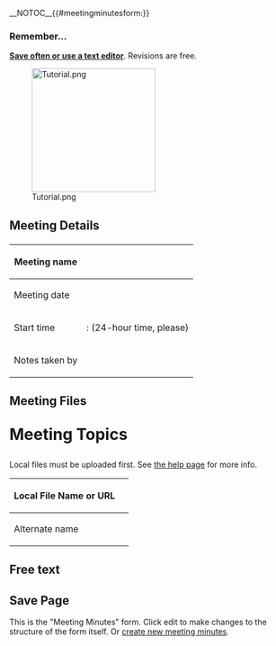 <includeonly>__NOTOC__{{#meetingminutesform:}}{{{info|page name=<Meeting minutes[Meeting type]> - <Meeting minutes[Meeting date]>}}}
<div id="wikiPreview" style="display: none; padding-bottom: 25px; margin-bottom: 25px; border-bottom: 1px solid #AAAAAA;"></div>
{{{for template|Meeting minutes}}}<!--


Main Form Definition

-->
<div class="meeting-minutes-save-often">
<h3>Remember...</h3>
'''[[Help:Save Often|Save often or use a text editor]]'''. Revisions are free. 

[[File:Tutorial.png|link=https://fod2.jsc.nasa.gov/CA/CA7/OnLineLessons/NEW_FORMAT/MediaWiki/MeetingMinutes/presentation_html5.html|220px]]
</div>

<h2>Meeting Details</h2>
<div class="meeting-minutes-edit-section multipleTemplateInstance">
{| class="formtable meeting-minutes-formtable"
! Meeting name
| {{{field|Meeting type|input type=combobox|values from category=Meeting|mandatory}}}
|-
! Meeting date
| {{{field|Meeting date|mandatory}}}
|-
! Start time
| {{{field|Start time hour|input type=text|maxlength=2|size=2|mandatory}}} : {{{field|Start time minute|input type=text|maxlength=2|size=2|mandatory}}} (24-hour time, please)
|-
! Notes taken by
| {{{field|Notes taken by|values from category=Person|mandatory|class=meeting-minutes-author-field}}}
|}
</div>

<h2>Meeting Files</h2>
{{{field|Meeting files|holds template}}}<!-- 






--><h1 style="margin-top:30px;">Meeting Topics</h1>

{{{field|Topics|holds template}}}

{{{end template}}}<!--













{{Meeting Minutes/Form Help/Topic Title}}
{{Meeting Minutes/Form Help/Topic Synopsis}}
{{Meeting Minutes/Form Help/Topic Related Articles}}
{{{field|Synopsis|input type=textarea|autogrow|maxlength=255|class=full-width no-links-allowed character-limit-255|placeholder=Synopsis}}}
{{Meeting Minutes/Form Help/Topic Full Text}}

    Topics

-->{{{for template|Topic from meeting|multiple|embed in field=Meeting minutes[Topics]|add button text=Add Topic}}}<div class="instance-wrapper">
{{{field|Has topic title|class=full-width no-links-allowed title-input-field|placeholder=Topic Title}}}

{{{field|Related article|input type=text with autocomplete|list|values from namespace=Main|class=full-width no-links-allowed|placeholder=Related articles}}}

{{{field|Full text|input type=textarea|autogrow|class=full-width shrink-on-blur emphasize meeting-topic-full-text|cols=75}}}
</div>{{{end template}}}<!--



    Meeting Files (uploads and external files)

-->{{{for template|Meeting Minutes/Files|multiple|embed in field=Meeting minutes[Meeting files]|add button text=Add File}}}
<div class="mti-help-box mti-hide-on-blur">
Local files must be uploaded first. See [[FOD:Help:Meeting Minutes|the help page]] for more info.
</div>
{| class="formtable meeting-minutes-formtable"
! Local File Name or URL
| {{{field|File or URL|class=full-width no-links-allowed|placeholder=Enter filename starting with File: or URL starting with http}}}
|-
! Alternate name
| {{{field|Alternate name|class=full-width no-links-allowed}}}
|}
{{{end template}}}<!--

-->
== Free text ==
{{Collapsible
  | Content =
* '''Use this field ''very'' sparingly'''
* Nothing in this field will be distributed to related pages
* Info in this field will be added to the end of the meeting minutes page
{{{standard input|free text|rows=10}}}
  | Collapse text = Hide Free Text
  | Expand text = Show Free Text Entry
  | Start hidden = true
}}


== Save Page ==
{{Collapsible
  | Content =
* '''Summary:''' Not required, but recommended if making a revision to a page. The summary will be included emails sent to people watching this page.
* '''Minor edit checkbox:''' Not required
* '''Watch this page checkbox:''' Check this box. If you are editing this page, in all likelihood you care about the content. Watch the page to have greater visibility into future changes. You can make it so the box is automatically checked by editing your preferences (top right of the screen). For more info see [[Help:Watching Pages]].
* '''Save page:''' Click this when you're done to save the page.
* '''Show preview:''' Click this to see what your wiki-markup will look like when formatted. Very handy for learning how to use the wiki.
* '''Show changes:''' Shows all changes you've made, compared to the previous revision (doesn't do much when creating a brand new page).
* '''Cancel:''' Don't click this unless you want to lose what you've been working on.
  | Collapse text = Hide Help
  | Expand text = Show Help
  | Start hidden = true
}}


{{{standard input|summary}}}

{{{standard input|minor edit}}} {{{standard input|watch}}}

{{{standard input|save}}} {{{standard input|preview}}} {{{standard input|changes}}} {{{standard input|cancel}}}
</includeonly><!--



  Below is content only shown on the Form:Meeting Minutes page

--><noinclude>
This is the "Meeting Minutes" form. Click edit to make changes to the structure of the form itself. Or [[Special:FormEdit/Meeting_Minutes|create new meeting minutes]].<!--{{#forminput:form=Meeting Minutes}}--></noinclude>
